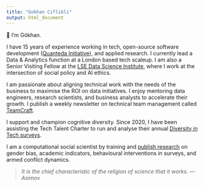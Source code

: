 ```yaml
---
title: "Gokhan Ciflikli"
output: html_document
---
```


👋 I'm Gökhan.

I have 15 years of experience working in tech, open-source software development ([Quanteda Initiative](https://quanteda.org/)), and applied research. I currently lead a Data & Analytics function at a London based tech scaleup. I am also a Senior Visiting Fellow at the [LSE Data Science Institute](https://www.lse.ac.uk/DSI), where I work at the intersection of social policy and AI ethics.

I am passionate about aligning technical work with the needs of the business to maximise the ROI on data initiatives. I enjoy mentoring data engineers, research scientists, and business analysts to accelerate their growth. I publish a weekly newsletter on technical team management called [TeamCraft](https://teamcraft.substack.com/).

I support and champion cognitive diversity. Since 2020, I have been assisting the Tech Talent Charter to run and analyse their annual [Diversity in Tech surveys](https://report.techtalentcharter.co.uk/diversity-in-tech).

I am a computational social scientist by training and [publish research](https://scholar.google.com/citations?user=DSwbOtcAAAAJ&hl=en) on gender bias, academic indicators, behavioural interventions in surveys, and armed conflict dynamics.

>_It is the chief characteristic of the religion of science that it works. ---Asimov_
